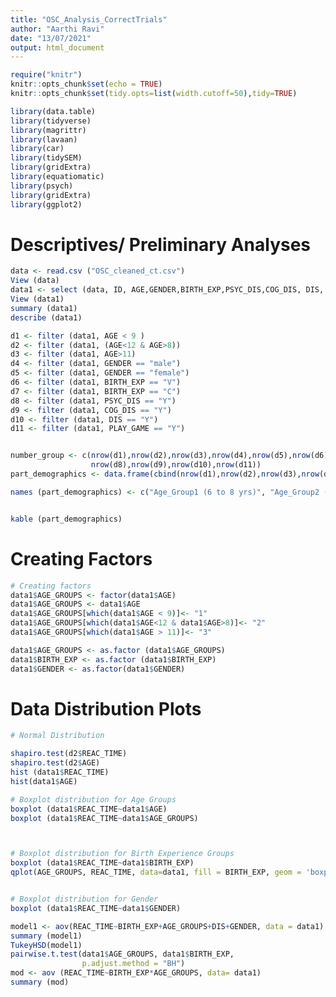 ```yaml
---
title: "OSC_Analysis_CorrectTrials"
author: "Aarthi Ravi"
date: "13/07/2021"
output: html_document
---
```


```r
require("knitr")
knitr::opts_chunk$set(echo = TRUE)
knitr::opts_chunk$set(tidy.opts=list(width.cutoff=50),tidy=TRUE)

library(data.table)
library(tidyverse)
library(magrittr)
library(lavaan)
library(car)
library(tidySEM)
library(gridExtra)
library(equatiomatic)
library(psych)
library(gridExtra)
library(ggplot2)
```

# Descriptives/ Preliminary Analyses

```r
data <- read.csv ("OSC_cleaned_ct.csv")
View (data)
data1 <- select (data, ID, AGE,GENDER,BIRTH_EXP,PSYC_DIS,COG_DIS, DIS, PLAY_GAME, REAC_TIME, ACCURACY)
View (data1)
summary (data1)
describe (data1)

d1 <- filter (data1, AGE < 9 )
d2 <- filter (data1, (AGE<12 & AGE>8))
d3 <- filter (data1, AGE>11)
d4 <- filter (data1, GENDER == "male")
d5 <- filter (data1, GENDER == "female")
d6 <- filter (data1, BIRTH_EXP == "V")
d7 <- filter (data1, BIRTH_EXP == "C")
d8 <- filter (data1, PSYC_DIS == "Y")
d9 <- filter (data1, COG_DIS == "Y")
d10 <- filter (data1, DIS == "Y")
d11 <- filter (data1, PLAY_GAME == "Y")


number_group <- c(nrow(d1),nrow(d2),nrow(d3),nrow(d4),nrow(d5),nrow(d6),nrow(d7),
                  nrow(d8),nrow(d9),nrow(d10),nrow(d11))
part_demographics <- data.frame(cbind(nrow(d1),nrow(d2),nrow(d3),nrow(d4),nrow(d5),nrow(d6),nrow(d7),nrow(d8),nrow(d9),nrow(d10),nrow(d11)))

names (part_demographics) <- c("Age_Group1 (6 to 8 yrs)", "Age_Group2 (9 to 11 yrs)", "Age_Group3 (12< yrs)", "Gender_Male","Gender_Female", "Vaginally_born", "C-sec_born", "Psych_Dis", "Cog_dis", "Gen_dis", "Video_gameplay")


kable (part_demographics)
```

# Creating Factors
```r
# Creating factors
data1$AGE_GROUPS <- factor(data1$AGE)
data1$AGE_GROUPS <- data1$AGE
data1$AGE_GROUPS[which(data1$AGE < 9)]<- "1"
data1$AGE_GROUPS[which(data1$AGE<12 & data1$AGE>8)]<- "2"
data1$AGE_GROUPS[which(data1$AGE > 11)]<- "3"

data1$AGE_GROUPS <- as.factor (data1$AGE_GROUPS)
data1$BIRTH_EXP <- as.factor (data1$BIRTH_EXP)
data1$GENDER <- as.factor(data1$GENDER)
```

# Data Distribution Plots
```r
# Normal Distribution

shapiro.test(d2$REAC_TIME)
shapiro.test(d2$AGE)
hist (data1$REAC_TIME)
hist(data1$AGE)

# Boxplot distribution for Age Groups
boxplot (data1$REAC_TIME~data1$AGE)
boxplot (data1$REAC_TIME~data1$AGE_GROUPS)



# Boxplot distribution for Birth Experience Groups
boxplot (data1$REAC_TIME~data1$BIRTH_EXP)
qplot(AGE_GROUPS, REAC_TIME, data=data1, fill = BIRTH_EXP, geom = 'boxplot', main = "Mixed ANOVA", ylab = "REAC_TIME_CT")


# Boxplot distribution for Gender
boxplot (data1$REAC_TIME~data1$GENDER)

model1 <- aov(REAC_TIME~BIRTH_EXP+AGE_GROUPS+DIS+GENDER, data = data1)
summary (model1)
TukeyHSD(model1)
pairwise.t.test(data1$AGE_GROUPS, data1$BIRTH_EXP,
                p.adjust.method = "BH")
mod <- aov (REAC_TIME~BIRTH_EXP*AGE_GROUPS, data= data1)
summary (mod)
```